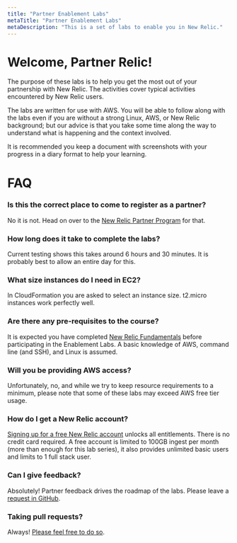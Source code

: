 ```yaml
---
title: "Partner Enablement Labs"
metaTitle: "Partner Enablement Labs"
metaDescription: "This is a set of labs to enable you in New Relic."
---
```


# Welcome, Partner Relic!

The purpose of these labs is to help you get the most out of your partnership with New Relic. The activities cover typical activities encountered by New Relic users.

The labs are written for use with AWS. You will be able to follow along with the labs even if you are without a strong Linux, AWS, or New Relic background; but our advice is that you take some time along the way to understand what is happening and the context involved.

It is recommended you keep a document with screenshots with your progress in a diary format to help your learning.

# FAQ

### Is this the correct place to come to register as a partner?
No it is not. Head on over to the [New Relic Partner Program](https://newrelic.com/solutions/partners) for that.

### How long does it take to complete the labs?
Current testing shows this takes around 6 hours and 30 minutes. It is probably best to allow an entire day for this.

### What size instances do I need in EC2?
In CloudFormation you are asked to select an instance size. t2.micro instances work perfectly well.

### Are there any pre-requisites to the course?
It is expected you have completed [New Relic Fundamentals](https://learn.newrelic.com/fundamentals-course) before participating in the Enablement Labs.
A basic knowledge of AWS, command line (and SSH), and Linux is assumed.

### Will you be providing AWS access?
Unfortunately, no, and while we try to keep resource requirements to a minimum, please note that some of these labs may exceed AWS free tier usage.

### How do I get a New Relic account?
[Signing up for a free New Relic account](https://newrelic.com/signup) unlocks all entitlements. There is no credit card required. A free account is limited to 100GB ingest per month (more than enough for this lab series), it also provides unlimited basic users and limits to 1 full stack user.

### Can I give feedback?
Absolutely! Partner feedback drives the roadmap of the labs. Please leave a [request in GitHub](https://github.com/iamfuzz/new-relic-partner-enablement/issues/new).

### Taking pull requests?
Always! [Please feel free to do so](https://github.com/iamfuzz/new-relic-partner-enablement/pulls).
